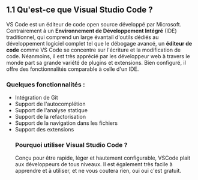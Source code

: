 <h2>1.1 Qu'est-ce que Visual Studio Code ?</h2>
<p>
  VS Code est un éditeur de code open source développé par Microsoft.
  Contrairement à un <b>Environnement de Développement Intégré</b> (IDE)
  traditionnel, qui comprend un large évantail d'outils dédiés au développement
  logiciel complet tel que le débogage avancé, un <b>éditeur de code</b> comme
  VS Code se concentre sur l'écriture et la modification de code. Néanmoins, il
  est très apprécié par les développeur web à travers le monde part sa grande
  variété de plugins et extensions. Bien configuré, il offre des fonctionnalités
  comparable à celle d'un IDE.
</p>

<h3>Quelques fonctionnalités :</h3>
<ul>
  <li>Intégration de Git</li>
  <li>Support de l'autocomplétion</li>
  <li>Support de l'analyse statique</li>
  <li>Support de la refactorisation</li>
  <li>Support de la navigation dans les fichiers</li>
  <li>Support des extensions</li>

<h3>Pourquoi utiliser Visual Studio Code ?</h3>
<p>
  Conçu pour être rapide, léger et hautement configurable, VSCode plait aux
  développeurs de tous niveaux. Il est également très facile à apprendre et à
  utiliser, et ne vous coutera rien, oui oui c'est gratuit.
</p>
